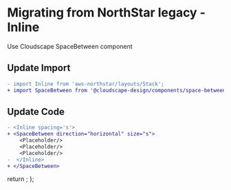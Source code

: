 
<Meta title="Migration/Inline" />

# Migrating from NorthStar legacy - Inline

Use <Link href='https://cloudscape.design/components/space-between' target='_blank' external>Cloudscape SpaceBetween component </Link>

## Update Import

```diff
- import Inline from 'aws-northstar/layouts/Stack';
+ import SpaceBetween from '@cloudscape-design/components/space-between'';
```

## Update Code

```diff
- <Inline spacing='s'>
+ <SpaceBetween direction="horizontal" size="s">
    <Placeholder/>
    <Placeholder/>
    <Placeholder/>
-  </Inline>
+ </SpaceBetween>
```

  return <SyntaxHighlighter/>;
};
